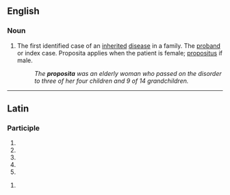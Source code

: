 ==English==

===Noun===
{{en-noun|propositae}}

# The first identified case of an [[inherited]] [[disease]] in a family. The [[proband]] or index case. Proposita applies when the patient is female; [[propositus]] if male.
#: ''The '''proposita''' was an elderly woman who passed on the disorder to three of her four children and 9 of 14 grandchildren.''

----

==Latin==

===Participle===
{{la-part-form|prōposita}}

# {{inflection of|prōpositus||nom|f|s|lang=la}}
# {{inflection of|prōpositus||nom|n|p|lang=la}}
# {{inflection of|prōpositus||acc|n|p|lang=la}}
# {{inflection of|prōpositus||voc|f|s|lang=la}}
# {{inflection of|prōpositus||voc|n|p|lang=la}}

{{la-part-form|prōpositā}}

# {{inflection of|prōpositus||abl|f|s|lang=la}}